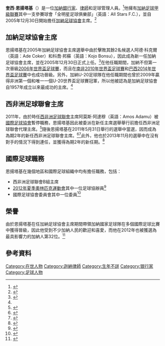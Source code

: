 {{Infobox person
| name        = 奎西·恩揚塔基
| native_name = Kwesi Nyantakyi
| birth_place = {{flag|Ghana}}
| known_for   = 銀行家、律師和足球管理人員
| occupation  = [[加納足球協會|加納足球協會]]主席
}}

'''奎西·恩揚塔基'''（{{Lang-en|'''Kwesi Nyantakyi'''}}）是一位[[加納|加納]][[銀行家|銀行家]]、[[律師|律師]]和足球管理人員。<ref name="three">{{cite web | url=http://www.modernghana.com/lifestyle/1155/16/i-nearly-gave-up-nyantakyi.html | title=I nearly gave up- Nyantakyi | publisher=modernghana.com | accessdate=2014年2月12日 | language=en | date=2009年10月24日 | archive-date=2014年2月25日 | archive-url=https://web.archive.org/web/20140225080318/http://www.modernghana.com/lifestyle/1155/16/i-nearly-gave-up-nyantakyi.html | dead-url=no }}</ref>他擁有[[加納足球甲級聯賽|加納足球甲級聯賽]]其中一支參賽球會「全明星足球俱樂部」（英語：All Stars F.C.），並自2005年12月30日開始擔任[[加納足球協會|加納足球協會]]主席。<ref name="doubt">{{cite web | url=http://eastsportsonline.com/news.php?content_id=462 | title=It was not a vintage performance: Kwesi Nyantakyi | publisher=EastSportsOnline.com | accessdate=2014年2月12日 | language=en | date=2012年1月16日 | author=Adam Adjei | deadurl=yes | archiveurl=https://web.archive.org/web/20140221135627/http://eastsportsonline.com/news.php?content_id=462 | archivedate=2014年2月21日 }}</ref>

==加納足球協會主席==
恩揚塔基在2005年加納足球協會主席選舉中由於擊敗其餘2名候選人阿德·科克爾（英語：Ade Coker）和科喬·邦蘇（英語：Kojo Bonsu），因此成為新一任加納足球協會主席，並在2005年12月30日正式上任。<ref name="elect">{{cite web | url=http://www.modernghana.com/sports/510895/2/kwesi-nyantakyi-marks-eight-years-as-ghana-fa-boss.html | title=Kwesi Nyantakyi marks eight years as Ghana FA boss today | publisher=modernghana.com | accessdate=2014年2月12日 | language=en | date=2013年12月30日 | author=Patrick Akoto | archive-date=2017年2月17日 | archive-url=https://web.archive.org/web/20170217063618/https://www.modernghana.com/sports/510895/2/kwesi-nyantakyi-marks-eight-years-as-ghana-fa-boss.html | dead-url=no }}</ref>在他任職期間，加納不但第一次晉級[[2006年世界盃足球賽|2006年世界盃足球賽]]，而且在[[南非|南非]][[2010年世界盃足球賽|2010年世界盃足球賽]]和[[巴西|巴西]][[2014年世界盃足球賽|2014年世界盃足球賽]]中也成功晉級。另外，加納U-20足球隊在他任職期間也曾於2009年贏得非洲第一個和唯一一個U-20世界盃足球賽冠軍，所以他被認為是加納足球協會自1957年成立以來最成功的主席。<ref name="elect"/>

==西非洲足球聯會主席==
2011年，由於時任[[西非洲足球聯會|西非洲足球聯會]]主席阿莫斯·阿達穆（英語：Amos Adamu）被[[國際足球協會|國際足球協會]]暫停職務，恩揚塔基因此被委派在新任主席選舉舉行前擔任西非洲足球聯會代理主席。<ref name="ADA">{{cite web | url=http://www.goal.com/en/news/1658/ghana/2011/04/11/2436399/ghana-fa-boss-kwesi-nyantakyi-elected-wafu-president | title=Ghana FA boss Kwesi Nyantakyi elected WAFU president | publisher=goal.com | accessdate=2014年2月12日 | language=en | date=2011年4月11日 | author=Kent Mensah | archive-date=2014年5月1日 | archive-url=https://web.archive.org/web/20140501121108/http://www.goal.com/en/news/1658/ghana/2011/04/11/2436399/ghana-fa-boss-kwesi-nyantakyi-elected-wafu-president | dead-url=no }}</ref>隨後恩揚塔基在2011年5月31日舉行的選舉中當選，因而成為為期2年的新任西非洲足球聯會主席。<ref name="asfda">{{cite web | url=http://allsports.com.gh/2013/11/27/nyantakyi-retains-wafu-presidency/ | title=Nyantakyi retains WAFU presidency | publisher=allsports.com.gh | accessdate=2014年2月12日 | language=en | date=2013年11月27日 | author=Godfred Akoto Boafo | deadurl=yes | archiveurl=https://web.archive.org/web/20140219084942/http://allsports.com.gh/2013/11/27/nyantakyi-retains-wafu-presidency/ | archivedate=2014年2月19日 }}</ref><ref name="jhklh">{{cite web | url=http://graphic.com.gh/sports/football/6622-nyantakyi-re-elected-wafu-boss.html | title=Nyantakyi re-elected WAFU boss | publisher=graphic.com.gh | accessdate=2014年2月12日 | language=en | date=2013年11月28日 | author=Kwame Asare Boadu | archive-date=2014年2月22日 | archive-url=https://web.archive.org/web/20140222004935/http://graphic.com.gh/sports/football/6622-nyantakyi-re-elected-wafu-boss.html | dead-url=no }}</ref>此外，他也於2013年11月的選舉中在沒有對手的情況下得到連任，並獲得為期2年的新任期。<ref name="jj">{{cite web | url=http://viasat1.com.gh/v1/vnews/sports.php?postId=2173 | title=Kwesi Nyantakyi begins second term as WAFU boss | publisher=viasat1.com.gh | accessdate=2014年2月12日 | language=en | date=2013年11月28日 | archive-url=https://web.archive.org/web/20140222040208/http://viasat1.com.gh/v1/vnews/sports.php?postId=2173 | archive-date=2014年2月22日 | dead-url=yes }}</ref>

==國際足球職務==
恩揚塔基在幾個地區和國際足球組織中均有擔任職務，包括：

* 西非洲足球聯會B組主席
* [[2012年夏季奧林匹克運動會|2012年夏季奧林匹克運動會]]其中一位足球協辦員<ref name="lond">{{cite web | url=http://www.goal.com/en-gh/news/4389/ghana/2012/07/24/3261822/fifa-appoints-gfa-president-kwesi-nyantakyi-london-2012-olympics- | title=Fifa appoints GFA president Kwesi Nyantakyi London 2012 Olympics match commissioner | publisher=goal.com | accessdate=2014年2月12日 | language=en | date=2012年7月24日 | archive-date=2014年5月1日 | archive-url=https://web.archive.org/web/20140501114032/http://www.goal.com/en-gh/news/4389/ghana/2012/07/24/3261822/fifa-appoints-gfa-president-kwesi-nyantakyi-london-2012-olympics- | dead-url=no }}</ref>
* 國際足球協會委員會其中一位委員<ref name="ASDF">{{cite web | url=http://www.ghanasoccernet.com/ghana-fa-president-kwesi-nyantakyi-named-on-fifas-associations-committee/ | title=Ghana FA president Kwesi Nyantakyi gets fresh FIFA post, named on Associations Committee | publisher=ghanasoccernet.com | accessdate=2014年2月12日 | language=en | date=2013年7月1日 | archive-date=2014年2月22日 | archive-url=https://web.archive.org/web/20140222042519/http://www.ghanasoccernet.com/ghana-fa-president-kwesi-nyantakyi-named-on-fifas-associations-committee/ | dead-url=no }}</ref>

==榮譽==
由於恩揚塔基在任加納足球協會主席期間帶領加納國家足球隊在多個國際足球比賽中獲得晉級，因此他受到不少加納人民的歡迎和喜愛，而他在2012年也被獲選為最具影響力的加納人第32位。<ref name="etv">{{cite web | url=http://www.etvghana.com/index.php?option=com_content&view=article&id=2994:ghanas-100-most-influential-personalities-in-2012-finally-revealed&Itemid=484 | title=Ghana's 100 Most Influential personalities in 2012 finally revealed | publisher=etvghana.com | accessdate=2014年2月12日 | language=en | date=2013年1月3日 | archive-date=2014年2月21日 | archive-url=https://web.archive.org/web/20140221165049/http://www.etvghana.com/index.php?option=com_content&view=article&id=2994:ghanas-100-most-influential-personalities-in-2012-finally-revealed&Itemid=484 | dead-url=no }}</ref>

==參考資料==
{{reflist|2}}

[[Category:在世人物|Category:在世人物]]
[[Category:迦納律師|Category:迦納律師]]
[[Category:生年不詳|Category:生年不詳]]
[[Category:银行家|Category:银行家]]
[[Category:足球人物|Category:足球人物]]